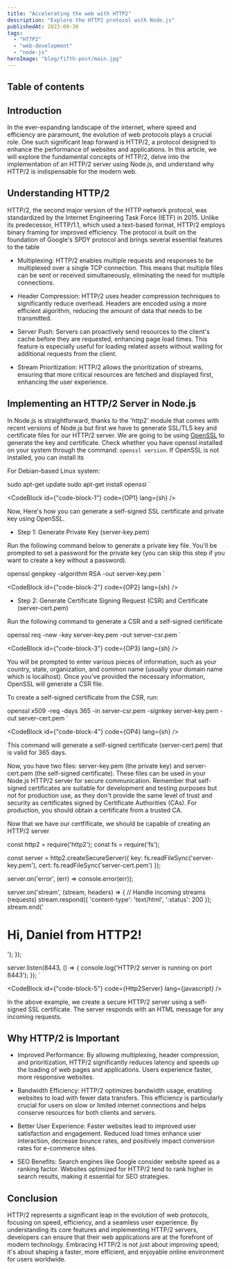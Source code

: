 ```yaml
---
title: "Accelerating the web with HTTP2"
description: "Explore the HTTP2 protocol with Node.js"
publishedAt: 2023-09-30
tags: 
  - "HTTP2"
  - "web-development"
  - "node-js"
heroImage: "blog/fifth-post/main.jpg"
---
```


## Table of contents

## Introduction

In the ever-expanding landscape of the internet, where speed and efficiency are paramount, the evolution of web protocols plays a crucial role. One such significant leap forward is HTTP/2, a protocol designed to enhance the performance of websites and applications. In this article, we will explore the fundamental concepts of HTTP/2, delve into the implementation of an HTTP/2 server using Node.js, and understand why HTTP/2 is indispensable for the modern web.

## Understanding HTTP/2

HTTP/2, the second major version of the HTTP network protocol, was standardized by the Internet Engineering Task Force (IETF) in 2015. Unlike its predecessor, HTTP/1.1, which used a text-based format, HTTP/2 employs binary framing for improved efficiency. The protocol is built on the foundation of Google's SPDY protocol and brings several essential features to the table

- Multiplexing: HTTP/2 enables multiple requests and responses to be multiplexed over a single TCP connection. This means that multiple files can be sent or received simultaneously, eliminating the need for multiple connections.

- Header Compression: HTTP/2 uses header compression techniques to significantly reduce overhead. Headers are encoded using a more efficient algorithm, reducing the amount of data that needs to be transmitted.

- Server Push: Servers can proactively send resources to the client's cache before they are requested, enhancing page load times. This feature is especially useful for loading related assets without waiting for additional requests from the client.

- Stream Prioritization: HTTP/2 allows the prioritization of streams, ensuring that more critical resources are fetched and displayed first, enhancing the user experience.


## Implementing an HTTP/2 Server in Node.js

In Node.js is straightforward, thanks to the 'http2' module that comes with recent versions of Node.js but first we have to generate SSL/TLS key and certificate files for our HTTP/2 server. We are going to be using <a href="https://www.openssl.org">OpenSSL</a> to generate the key and certificate. Check whether you have openssl installed on your system through the command: `openssl version`. If OpenSSL is not installed, you can install its


For Debian-based Linux system:


  sudo apt-get update
  sudo apt-get install openssl
` 

<CodeBlock id={"code-block-1"} code={OP1} lang={sh} />

Now, Here's how you can generate a self-signed SSL certificate and private key using OpenSSL. 

- Step 1: Generate Private Key (server-key.pem)

Run the following command below to generate a private key file. You'll be prompted to set a password for the private key (you can skip this step if you want to create a key without a password).

  openssl genpkey -algorithm RSA -out server-key.pem
` 

<CodeBlock id={"code-block-2"} code={OP2} lang={sh} />


- Step 2: Generate Certificate Signing Request (CSR) and Certificate (server-cert.pem)

Run the following command to generate a CSR and a self-signed certificate


  openssl req -new -key server-key.pem -out server-csr.pem
` 

<CodeBlock id={"code-block-3"} code={OP3} lang={sh} />

You will be prompted to enter various pieces of information, such as your country, state, organization, and common name (usually your domain name which is localhost). Once you've provided the necessary information, OpenSSL will generate a CSR file.

To create a self-signed certificate from the CSR, run:


  openssl x509 -req -days 365 -in server-csr.pem -signkey server-key.pem -out server-cert.pem
` 

<CodeBlock id={"code-block-4"} code={OP4} lang={sh} />

This command will generate a self-signed certificate (server-cert.pem) that is valid for 365 days.

Now, you have two files: server-key.pem (the private key) and server-cert.pem (the self-signed certificate). These files can be used in your Node.js HTTP/2 server for secure communication. Remember that self-signed certificates are suitable for development and testing purposes but not for production use, as they don't provide the same level of trust and security as certificates signed by Certificate Authorities (CAs). For production, you should obtain a certificate from a trusted CA.


Now that we have our certfificate, we should be capable of creating an HTTP/2 server


  const http2 = require('http2');
  const fs = require('fs');

  const server = http2.createSecureServer({
    key: fs.readFileSync('server-key.pem'),
    cert: fs.readFileSync('server-cert.pem')
  });

  server.on('error', (err) => console.error(err));

  server.on('stream', (stream, headers) => {
    // Handle incoming streams (requests)
    stream.respond({
      'content-type': 'text/html',
      ':status': 200
    });
    stream.end('<h1>Hi, Daniel from HTTP2!</h1>');
  });

  server.listen(8443, () => {
    console.log('HTTP/2 server is running on port 8443');
  });
`

<CodeBlock id={"code-block-5"} code={Http2Server} lang={javascript} />

In the above example, we create a secure HTTP/2 server using a self-signed SSL certificate. The server responds with an HTML message for any incoming requests.

## Why HTTP/2 is Important

- Improved Performance: By allowing multiplexing, header compression, and prioritization, HTTP/2 significantly reduces latency and speeds up the loading of web pages and applications. Users experience faster, more responsive websites.

- Bandwidth Efficiency: HTTP/2 optimizes bandwidth usage, enabling websites to load with fewer data transfers. This efficiency is particularly crucial for users on slow or limited internet connections and helps conserve resources for both clients and servers.

- Better User Experience: Faster websites lead to improved user satisfaction and engagement. Reduced load times enhance user interaction, decrease bounce rates, and positively impact conversion rates for e-commerce sites.

- SEO Benefits: Search engines like Google consider website speed as a ranking factor. Websites optimized for HTTP/2 tend to rank higher in search results, making it essential for SEO strategies.

## Conclusion

HTTP/2 represents a significant leap in the evolution of web protocols, focusing on speed, efficiency, and a seamless user experience. By understanding its core features and implementing HTTP/2 servers, developers can ensure that their web applications are at the forefront of modern technology. Embracing HTTP/2 is not just about improving speed; it's about shaping a faster, more efficient, and enjoyable online environment for users worldwide.
